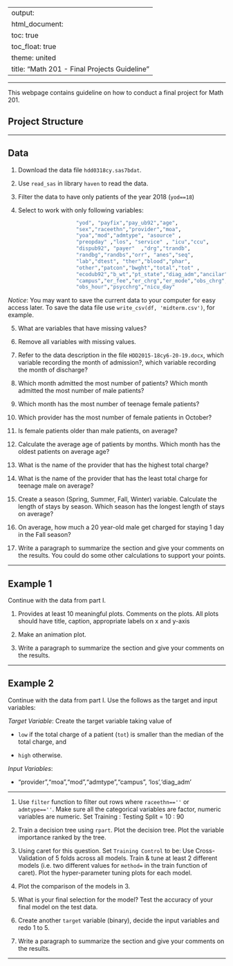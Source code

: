 
---
output:
  html_document:
    toc: true
    toc_float: true
    theme: united
title: "Math 201 - Final Projects Guideline"
---

---

This webpage contains guideline on how to conduct a final project for Math 201. 


## Project Structure



-------

## Data

1. Download the data file `hdd0318cy.sas7bdat`.  

2. Use `read_sas` in library `haven` to read the data. 
    
3. Filter the data to have only patients of the year 2018 (`yod==18`)
    
4. Select to work with only following variables: 

```r
                      "yod", "payfix","pay_ub92","age",  
                      "sex","raceethn","provider","moa", 
                      "yoa","mod","admtype", "asource" , 
                      "preopday" ,"los", "service" , "icu","ccu",    
                      "dispub92", "payer"  ,"drg","trandb", 
                      "randbg","randbs","orr", "anes","seq",   
                      "lab","dtest", "ther","blood","phar", 
                      "other","patcon","bwght","total","tot" ,  
                      "ecodub92","b_wt","pt_state","diag_adm","ancilar" ,
                      "campus","er_fee","er_chrg","er_mode","obs_chrg",
                      "obs_hour","psycchrg","nicu_day"
```
 

*Notice*:  You may want to save the current data to your computer for easy access later.  To save the data file use `write_csv(df, 'midterm.csv')`, for example.  

5. What are variables that have missing values?
 
6. Remove all variables with missing values. 
 
7. Refer to the data description in the file `HDD2015-18cy6-20-19.docx`, which variable recording the month of admission?, which variable recording the month of discharge?

8. Which month admitted the most number of patients? Which month admitted the most number of male patients?

9. Which month has the most number of teenage female patients?

10. Which provider has the most number of female patients in October? 

11. Is female patients older than male patients, on average? 

12. Calculate the average age of patients by months. Which month has the oldest patients on average age?

13. What is the name of the provider that has the highest total charge?

14. What is the name of the provider that has the least total charge for teenage male on average?

15. Create a season (Spring, Summer, Fall, Winter) variable. Calculate the length of stays by season.  Which season has the longest length of stays on average?

16. On average, how much a 20 year-old male get charged for staying 1 day in the Fall season?

17. Write a paragraph to summarize the section and give your comments on the results. You could do some other calculations to support your points. 

-------

## Example 1

Continue with the data from part I. 

1. Provides at least 10 meaningful plots. Comments on the plots. All plots should have title, caption, appropriate labels on x and y-axis

2. Make an animation plot. 

3. Write a paragraph to summarize the section and give your comments on the results. 

-------

## Example 2

Continue with the data from part I. Use the follows as the target and input variables: 

*Target Variable*: Create the target variable taking value of 

  - `low` if the total charge of a patient (`tot`) is smaller than the median of the total charge, and

  - `high` otherwise. 

*Input Variables*:

  - "provider","moa","mod","admtype","campus", 'los','diag_adm'
  
-------

1. Use `filter` function to filter out rows where `raceethn==''` or `admtype==''`. Make sure all the categorical variables are factor, numeric variables are numeric. Set Training : Testing Split = 10 : 90 

2. Train a decision tree using `rpart`.  Plot the decision tree. Plot the variable importance ranked by the tree. 

3. Using caret for this question. Set `Training Control` to be: Use Cross-Validation of 5 folds across all models.  Train & tune at least 2 different models (i.e. two different values for `method=` in the train function of caret).  Plot the hyper-parameter tuning plots for each model. 

4. Plot the comparison of the models in 3. 

5. What is your final selection for the model? Test the accuracy of your final model on the test data. 

6. Create another `target` variable (binary), decide the input variables and redo 1 to 5. 

7. Write a paragraph to summarize the section and give your comments on the results. 

-------